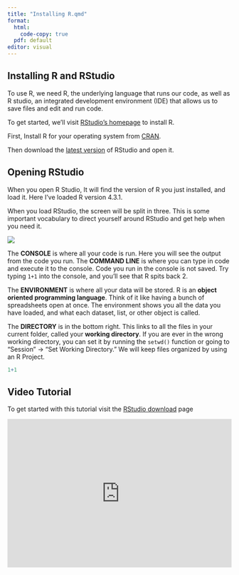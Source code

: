 ```yaml
---
title: "Installing R.qmd"
format:
  html:
    code-copy: true
  pdf: default
editor: visual
---
```


## Installing R and RStudio

To use R, we need R, the underlying language that runs our code, as well as R studio, an integrated development environment (IDE) that allows us to save files and edit and run code.

To get started, we'll visit [RStudio's homepage](https://posit.co/download/rstudio-desktop/ "Download R and RStudio") to install R.

First, Install R for your operating system from [CRAN](https://cran.rstudio.com/).

Then download the [latest version](https://download1.rstudio.org/electron/macos/RStudio-2023.06.1-524.dmg) of RStudio and open it.

## Opening RStudio

When you open R Studio, It will find the version of R you just installed, and load it. Here I've loaded R version 4.3.1.

When you load RStudio, the screen will be split in three. This is some important vocabulary to direct yourself around RStudio and get help when you need it.

![](images/1.1%20R%20Studio.png)

The **CONSOLE** is where all your code is run. Here you will see the output from the code you run. The **COMMAND LINE** is where you can type in code and execute it to the console. Code you run in the console is not saved. Try typing `1+1` into the console, and you'll see that R spits back 2.

The **ENVIRONMENT** is where all your data will be stored. R is an **object oriented programming language**. Think of it like having a bunch of spreadsheets open at once. The environment shows you all the data you have loaded, and what each dataset, list, or other object is called.

The **DIRECTORY** is in the bottom right. This links to all the files in your current folder, called your **working directory**. If you are ever in the wrong working directory, you can set it by running the `setwd()` function or going to "Session" -\> "Set Working Directory." We will keep files organized by using an R Project.

```r
1+1
```

## Video Tutorial

To get started with this tutorial visit the [RStudio download](https://posit.co/download/rstudio-desktop/ "download R and R Studio") page

```{=html}
<div style="max-width:608px"><div style="position:relative;padding-bottom:66.118421052632%"><iframe id="kaltura_player" src="https://cdnapisec.kaltura.com/p/1674401/sp/167440100/embedIframeJs/uiconf_id/23435151/partner_id/1674401?iframeembed=true&playerId=kaltura_player&entry_id=1_d3tz0oci&flashvars[streamerType]=auto&amp;flashvars[localizationCode]=en&amp;flashvars[sideBarContainer.plugin]=true&amp;flashvars[sideBarContainer.position]=left&amp;flashvars[sideBarContainer.clickToClose]=true&amp;flashvars[chapters.plugin]=true&amp;flashvars[chapters.layout]=vertical&amp;flashvars[chapters.thumbnailRotator]=false&amp;flashvars[streamSelector.plugin]=true&amp;flashvars[EmbedPlayer.SpinnerTarget]=videoHolder&amp;flashvars[dualScreen.plugin]=true&amp;flashvars[LeadWithHLSOnFlash]=true&amp;flashvars[Kaltura.addCrossoriginToIframe]=true&amp;&wid=1_k1fiqf3d" width="608" height="402" allowfullscreen webkitallowfullscreen mozAllowFullScreen allow="autoplay *; fullscreen *; encrypted-media *" sandbox="allow-downloads allow-forms allow-same-origin allow-scripts allow-top-navigation allow-pointer-lock allow-popups allow-modals allow-orientation-lock allow-popups-to-escape-sandbox allow-presentation allow-top-navigation-by-user-activation" frameborder="0" title="1_installing_R" style="position:absolute;top:0;left:0;width:100%;height:100%"></iframe></div></div>
```
